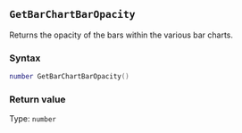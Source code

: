 ::: {.minipage data-latex="{\textwidth}"}
## `GetBarChartBarOpacity`

Returns the opacity of the bars within the various bar charts.

### Syntax {-}

``` .lua
number GetBarChartBarOpacity()
```

### Return value {-}

Type: `number`
:::
